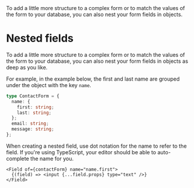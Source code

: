
<Title>Nested fields</Title>
<Description>
  To add a little more structure to a complex form or to match the values of the
  form to your database, you can also nest your form fields in objects.
</Description>

# Nested fields

To add a little more structure to a complex form or to match the values of the form to your database, you can also nest your form fields in objects as deep as you like.

For example, in the example below, the first and last name are grouped under the object with the key `name`.

```ts
type ContactForm = {
  name: {
    first: string;
    last: string;
  };
  email: string;
  message: string;
};
```

When creating a nested field, use dot notation for the name to refer to the field. If you're using TypeScript, your editor should be able to auto-complete the name for you.

```tsx
<Field of={contactForm} name="name.first">
  {(field) => <input {...field.props} type="text" />}
</Field>
```
